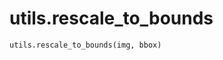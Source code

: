 # utils.rescale_to_bounds { #imageryclient.utils.rescale_to_bounds }

`utils.rescale_to_bounds(img, bbox)`

